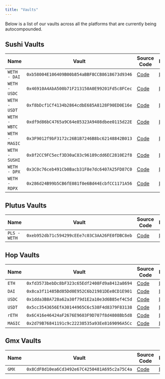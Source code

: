 ```yaml
---
title: "Vaults"
---
```


Below is a list of our vaults across all the platforms that are currently being autocompounded.

## Sushi Vaults

| Name           | Vault                                        | Source Code                                                                                                               | Explorer                                                                            |
| -------------- | -------------------------------------------- | ------------------------------------------------------------------------------------------------------------------------- | ----------------------------------------------------------------------------------- |
| `WETH - DAI`   | `0xb58004E106409B00b854aBBF8CCB8618673d9346` | [Code](https://github.com/Contrax-co/contrax-smart-contracts/blob/main/contracts/vaults/sushi/vault-sushi-weth-dai.sol)   | [Link](https://arbiscan.io/address/0xb58004E106409B00b854aBBF8CCB8618673d9346#code) |
| `WETH - USDC`  | `0x46910A4AbA500b71F213150A0E99201Fd5c8FCec` | [Code](https://github.com/Contrax-co/contrax-smart-contracts/blob/main/contracts/vaults/sushi/vault-sushi-weth-usdc.sol)  | [Link](https://arbiscan.io/address/0x46910A4AbA500b71F213150A0E99201Fd5c8FCec#code) |
| `WETH - USDT`  | `0xf8bDcf1Cf4134b2864cdbE685A8128F90ED0E16e` | [Code](https://github.com/Contrax-co/contrax-smart-contracts/blob/main/contracts/vaults/sushi/vault-sushi-weth-usdt.sol)  | [Link](https://arbiscan.io/address/0xf8bDcf1Cf4134b2864cdbE685A8128F90ED0E16e#code) |
| `WETH - WBTC`  | `0xdf9d86bC4765a9C64e85323A9408dbee0115d22E` | [Code](https://github.com/Contrax-co/contrax-smart-contracts/blob/main/contracts/vaults/sushi/vault-sushi-weth-wbtc.sol)  | [Link](https://arbiscan.io/address/0xdf9d86bC4765a9C64e85323A9408dbee0115d22E#code) |
| `WETH - MAGIC` | `0x3F9012f9bF3172c26B1B7246B8bc62148842B013` | [Code](https://github.com/Contrax-co/contrax-smart-contracts/blob/main/contracts/vaults/sushi/vault-sushi-weth-magic.sol) | [Link](https://arbiscan.io/address/0x3F9012f9bF3172c26B1B7246B8bc62148842B013#code) |
| `WETH - SUSHI` | `0x8f2CC9FC5ecf3D30aC83c96189cdd6EC2810E2f8` | [Code](https://github.com/Contrax-co/contrax-smart-contracts/blob/main/contracts/vaults/sushi/vault-sushi-weth-sushi.sol) | [Link](https://arbiscan.io/address/0x8f2CC9FC5ecf3D30aC83c96189cdd6EC2810E2f8#code) |
| `WETH - DPX`   | `0x3C0c76ceb491Cb0Bacb31F8e7dc6407A25FD87C0` | [Code](https://github.com/Contrax-co/contrax-smart-contracts/blob/main/contracts/vaults/sushi/vault-sushi-weth-dpx.sol)   | [Link](https://arbiscan.io/address/0x3C0c76ceb491Cb0Bacb31F8e7dc6407A25FD87C0#code) |
| `WETH - RDPX`  | `0x286d24B99b5CB6fE081f0e6Bd44EcbfCC1171A56` | [Code](https://github.com/Contrax-co/contrax-smart-contracts/blob/main/contracts/vaults/sushi/vault-sushi-weth-rdpx.sol)  | [Link](https://arbiscan.io/address/0x286d24B99b5CB6fE081f0e6Bd44EcbfCC1171A56#code) |

## Plutus Vaults

| Name         | Vault                                        | Source Code                                                                                                               | Explorer                                                                            |
| ------------ | -------------------------------------------- | ------------------------------------------------------------------------------------------------------------------------- | ----------------------------------------------------------------------------------- |
| `PLS - WETH` | `0xeb952db71c594299cEEe7c03C3AA26FE0fDBC8eb` | [Code](https://github.com/Contrax-co/contrax-smart-contracts/blob/main/contracts/vaults/plutus/vault-plutus-pls-weth.sol) | [Link](https://arbiscan.io/address/0xeb952db71c594299cEEe7c03C3AA26FE0fDBC8eb#code) |

## Hop Vaults

| Name    | Vault                                        | Source Code                                                                                                      | Explorer                                                                            |
| ------- | -------------------------------------------- | ---------------------------------------------------------------------------------------------------------------- | ----------------------------------------------------------------------------------- |
| `ETH`   | `0xfd3573bebDc8bF323c65Edf2408Fd9a8412a8694` | [Code](https://github.com/Contrax-co/contrax-smart-contracts/blob/main/contracts/vaults/hop/vault-hop-weth.sol)  | [Link](https://arbiscan.io/address/0xfd3573bebDc8bF323c65Edf2408Fd9a8412a8694#code) |
| `DAI`   | `0x8ca3f11485Bd85Dd0E952C6b21981DEe8CD1E901` | [Code](https://github.com/Contrax-co/contrax-smart-contracts/blob/main/contracts/vaults/hop/vault-hop-dai.sol)   | [Link](https://arbiscan.io/address/0x8ca3f11485Bd85Dd0E952C6b21981DEe8CD1E901#code) |
| `USDC`  | `0x1dda3B8A728a62a30f79d1E2a10e3d6B85ef4C5d` | [Code](https://github.com/Contrax-co/contrax-smart-contracts/blob/main/contracts/vaults/hop/vault-hop-usdc.sol)  | [Link](https://arbiscan.io/address/0x1dda3B8A728a62a30f79d1E2a10e3d6B85ef4C5d#code) |
| `USDT`  | `0x5cc3543656EfA30144965C6c538F4d8379F83138` | [Code](https://github.com/Contrax-co/contrax-smart-contracts/blob/main/contracts/vaults/hop/vault-hop-usdt.sol)  | [Link](https://arbiscan.io/address/0x5cc3543656EfA30144965C6c538F4d8379F83138#code) |
| `rETH`  | `0x6C416e46424aF2676E9603F9D707f8d4808Bb5d8` | [Code](https://github.com/Contrax-co/contrax-smart-contracts/blob/main/contracts/vaults/hop/vault-hop-reth.sol)  | [Link](https://arbiscan.io/address/0x6C416e46424aF2676E9603F9D707f8d4808Bb5d8#code) |
| `MAGIC` | `0x2d79B76841191c9c22238535a93Ee8169096A5Cc` | [Code](https://github.com/Contrax-co/contrax-smart-contracts/blob/main/contracts/vaults/hop/vault-hop-magic.sol) | [Link](https://arbiscan.io/address/0x2d79B76841191c9c22238535a93Ee8169096A5Cc#code) |

## Gmx Vaults

| Name  | Vault                                        | Source Code                                                                                                      | Explorer                                                                            |
| ----- | -------------------------------------------- | ---------------------------------------------------------------------------------------------------------------- | ----------------------------------------------------------------------------------- |
| `GMX` | `0x8CdF8d10ea6Cd3492e67C4250481A695c2a75C4a` | [Code](https://github.com/Contrax-co/contrax-smart-contracts/blob/main/contracts/vaults/gmx/vault-gmx-x-gmx.sol) | [Link](https://arbiscan.io/address/0x8CdF8d10ea6Cd3492e67C4250481A695c2a75C4a#code) |

